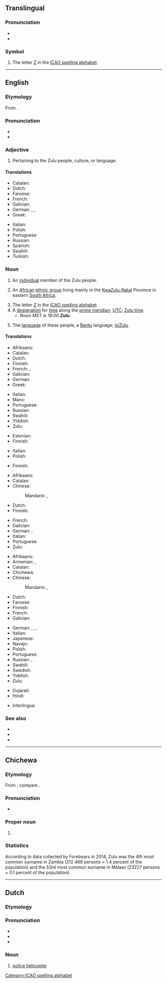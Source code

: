 {{also|zulu|zulú|zulù}}
==Translingual==
{{interwiktionary|code=zu}}

===Pronunciation===
* {{IPA|mul|[ˈzuːluː]}}
* {{audio|en|En-ca-Zulu.oga|Audio (Canada)}}

===Symbol===
{{head|mul|symbol}}

# The letter [[Z]] in the [[ICAO spelling alphabet]].

[[Category:ICAO spelling alphabet]]

----

==English==
{{wikipedia|Zulu (disambiguation)}}

===Etymology===
From {{der|en|zu|umZulu}}.

===Pronunciation===
* {{IPA|en|/ˈzuːluː/}}
* {{audio|en|En-ca-Zulu.oga|Audio (Canada)}}

===Adjective===
{{en-adj|-}}

# Pertaining to the Zulu people, culture, or language.

====Translations====
{{trans-top|pertaining to the Zulu people, culture, or language}}
* Catalan: {{t+|ca|zulu}}
* Dutch: {{t+|nl|Zoeloe}}
* Faroese: {{t|fo|sulu|n}}
* French: {{t+|fr|zoulou}}
* Galician: {{t+|gl|zulú}}
* German: {{t|de|Zulu-}}, {{t|de|zulu-}}, {{t|de|zuluisch}}
* Greek: {{t+|el|Ζουλού}}
{{trans-mid}}
* Italian: {{t+|it|zulù}}
* Polish: {{t|pl|Zulus}}
* Portuguese: {{t+|pt|zulu}}
* Russian: {{t+|ru|зулу́сский}}
* Spanish: {{t+|es|zulú}}
* Swahili: {{t|sw|Kizulu}}
* Turkish: {{t+|tr|Zuluca}}
{{trans-bottom}}

===Noun===
{{en-noun|~|Zulu|s}}

# {{lb|en|countable}} An [[individual]] member of the Zulu people.
# {{topics|en|Ethnonyms}} An [[African]] [[ethnic group]] living mainly in the [[KwaZulu-Natal]] Province in eastern [[South Africa]].
# The letter ''[[Z]]'' in the [[ICAO spelling alphabet]]
# A [[designation]] for [[time]] along the [[prime meridian]]; [[UTC]]; [[Zulu time]].
#* ''Noon MST is 19:00 '''Zulu'''.''
# {{topics|en|Languages}} {{lb|en|uncountable}} The [[language]] of these people, a [[Bantu]] language; [[isiZulu]].
#: {{syn|en|isiZulu}}

====Translations====
{{trans-top|member of the Zulu people}}
* Afrikaans: {{t+|af|Zoeloe}}
* Catalan: {{t+|ca|zulu}}
* Dutch: {{t+|nl|Zoeloe|m}}
* Finnish: {{t+|fi|zulu}}
* French: {{t+|fr|Zoulou|m}}, {{t+|fr|Zouloue|f}}
* Galician: {{t+|gl|zulú}}
* German: {{t+|de|Zulu|m|f}}
* Greek: {{t+|el|Ζουλού}}
{{trans-mid}}
* Italian: {{t+|it|zulù|m|f}}
* Manx: {{t|gv|Sooloo|m}}
* Portuguese: {{t+|pt|zulu}}
* Russian: {{t+|ru|зулу́с|m}}
* Swahili: {{t|sw|Mzulu}}
* Yiddish: {{t|yi|זולו|m}}
* Zulu: {{t|zu|umZulu|c1|c6}}
{{trans-bottom}}

{{trans-top|the letter "Z" in ICAO spelling alphabet}}
* Estonian: {{t+|et|Zürich}}
* Finnish: {{t+|fi|tseta}}
{{trans-mid}}
* Italian: {{t|it|Zara}}
* Polish: {{t+|pl|zulu}}
{{trans-bottom}}

{{trans-top|Zulu time}}
* Finnish: {{t+|fi|UTC}}
{{trans-mid}}
{{trans-bottom}}

{{trans-top|African ethnic group}}
* Afrikaans: {{t+|af|Zoeloe}}
* Catalan: {{t+|ca|zulu}}
* Chinese:
*: Mandarin: {{t|cmn|祖魯族人}}, {{t|cmn|祖鲁族人|tr=Zǔlǔ zúrén}}
* Dutch: {{t+|nl|Zoeloes|p}}
* Finnish: {{t|fi|zulut|p}}
{{trans-mid}}
* French: {{t+|fr|Zoulous|m-p}}
* Galician: {{t+|gl|zulú}}
* German: {{t+|de|Zulu|m-p}}, {{t+|de|Zulus|m-p}}
* Italian: {{t+|it|zulù|m|f}}
* Portuguese: {{t+|pt|zulu}}
* Zulu: {{t|zu|amaZulu|c6}}
{{trans-bottom}}

{{trans-top|language}}
* Afrikaans: {{t+|af|Zoeloe}}
* Armenian: {{t+|hy|զուլու}}, {{t+|hy|զուլուերեն}}
* Catalan: {{t+|ca|zulu|m}}
* Chichewa: {{t|ny|Chizulu}}
* Chinese:
*: Mandarin: {{t|cmn|祖魯語}}, {{t|cmn|祖鲁语|tr=Zǔlǔyǔ}}
* Dutch: {{t+|nl|Zoeloe|n}}
* Faroese: {{t|fo|sulu|n}}
* Finnish: {{t+|fi|zulu}}
* French: {{t+|fr|zoulou|m}}
* Galician: {{t+|gl|zulú}}
{{trans-mid}}
* German: {{t+|de|Zulu|n}}, {{t|de|Zulusprache|f}}, {{t|de|Zuluisch|n}}, {{t+|de|isiZulu|n}}
* Italian: {{t+|it|zulù|m}}
* Japanese: {{t+|ja|ズールー語|tr=Zūrū-go}}
* Navajo: {{t|nv|Zulu Dineʼé bizaad}}
* Polish: {{t+|pl|zulu|n}}
* Portuguese: {{t+|pt|zulu}}
* Russian: {{t+|ru|зу́лу|m}}, {{t+|ru|зулу́сский|m}}
* Swahili: {{t|sw|Kizulu}}
* Swedish: {{t+|sv|zulu|c}}
* Yiddish: {{t|yi|זולו|n}}
* Zulu: {{t|zu|isiZulu|c7}}
{{trans-bottom}}

{{checktrans-top}}
* Gujarati: {{t-check|gu|ઝૂલૂ}}
* Hindi: {{t+check|hi|ज़ूलू}}
{{trans-mid}}
* Interlingua: {{t-check|ia|Zulu}}
{{trans-bottom}}

===See also===
* {{langcat|zu}}
* {{langlist}}
* {{ISO 639|link=Ethnologue|1code=zu|code=zul}}

----

==Chichewa==

===Etymology===
From {{der|ny|ngo|-}}; compare {{cog|zu|umZulu}}.

===Pronunciation===
* {{ny-IPA|Zúlu}}

===Proper noun===
{{ny-proper noun|head=Zúlu}}

# {{surname|ny|from=Ngoni}}

===Statistics===
According to data collected by Forebears in 2014, Zulu was the 4th most common surname in Zambia (212 468 persons = 1.4 percent of the population) and the 53rd most common surname in Malawi (23227 persons = 0.1 percent of the population).

----

==Dutch==

===Etymology===
{{rfe|nl}}

===Pronunciation===
* {{IPA|nl|/ˈzulu/}}
* {{audio|nl|Nl-Zulu.ogg|Audio}}
* {{homophones|nl|Zoeloe}}

===Noun===
{{nl-noun||Zulu's|-}}

# {{topics|nl|Aircraft}} {{lb|nl|police|slang}} [[police helicopter]]
#: {{syn|nl|politiehelikopter}}